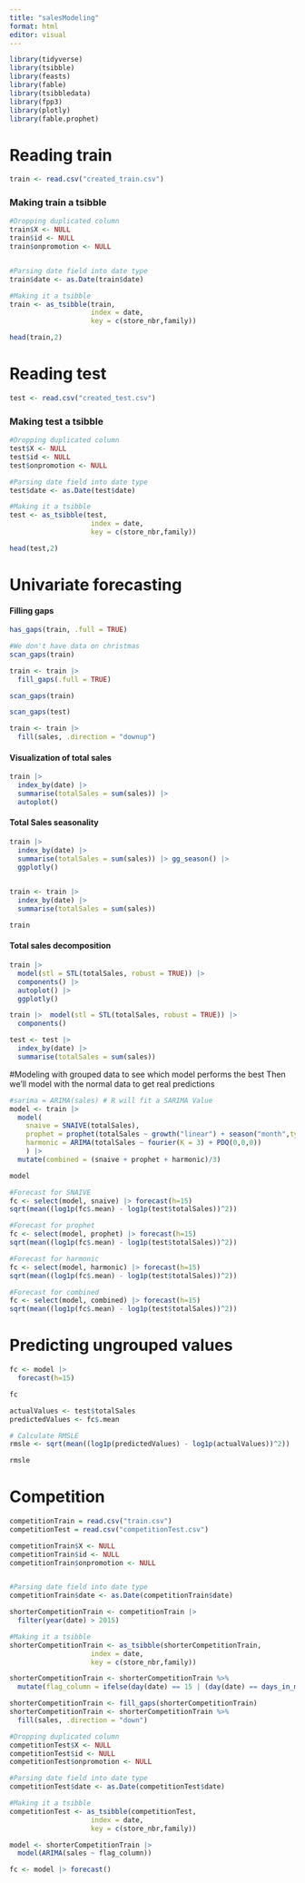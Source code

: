 ```yaml
---
title: "salesModeling"
format: html
editor: visual
---
```


```r
library(tidyverse)
library(tsibble)
library(feasts)
library(fable)
library(tsibbledata)
library(fpp3)
library(plotly)
library(fable.prophet)
```

# Reading train

```r
train <- read.csv("created_train.csv")
```

### Making train a tsibble

```r
#Dropping duplicated column 
train$X <- NULL
train$id <- NULL
train$onpromotion <- NULL


#Parsing date field into date type
train$date <- as.Date(train$date)

#Making it a tsibble
train <- as_tsibble(train,
                    index = date,
                    key = c(store_nbr,family))

head(train,2)
```

# Reading test

```r
test <- read.csv("created_test.csv")
```

### Making test a tsibble

```r
#Dropping duplicated column 
test$X <- NULL
test$id <- NULL
test$onpromotion <- NULL

#Parsing date field into date type
test$date <- as.Date(test$date)

#Making it a tsibble
test <- as_tsibble(test,
                    index = date,
                    key = c(store_nbr,family))

head(test,2)
```

# Univariate forecasting

#### Filling gaps

```r
has_gaps(train, .full = TRUE)
```

```r
#We don't have data on christmas
scan_gaps(train)
```

```r
train <- train |> 
  fill_gaps(.full = TRUE)

scan_gaps(train)
```

```r
scan_gaps(test)
```

```r
train <- train |> 
  fill(sales, .direction = "downup")
```

#### Visualization of total sales

```r
train |> 
  index_by(date) |> 
  summarise(totalSales = sum(sales)) |> 
  autoplot()
```

#### Total Sales seasonality

```r
train |> 
  index_by(date) |> 
  summarise(totalSales = sum(sales)) |> gg_season() |> 
  ggplotly()
  
```

```r
train <- train |> 
  index_by(date) |> 
  summarise(totalSales = sum(sales))
```

```r
train
```

#### Total sales decomposition

```r
train |> 
  model(stl = STL(totalSales, robust = TRUE)) |> 
  components() |> 
  autoplot() |> 
  ggplotly()
```

```r
train |>  model(stl = STL(totalSales, robust = TRUE)) |> 
  components()
```

```r
test <- test |> 
  index_by(date) |> 
  summarise(totalSales = sum(sales))

```

#Modeling with grouped data to see which model performs the best Then we'll model with the normal data to get real predictions

```r
#sarima = ARIMA(sales) # R will fit a SARIMA Value
model <- train |>
  model(
    snaive = SNAIVE(totalSales),
    prophet = prophet(totalSales ~ growth("linear") + season("month",type="multiplicative")),
    harmonic = ARIMA(totalSales ~ fourier(K = 3) + PDQ(0,0,0))
    ) |> 
  mutate(combined = (snaive + prophet + harmonic)/3)

model
```

```r
#Forecast for SNAIVE
fc <- select(model, snaive) |> forecast(h=15)
sqrt(mean((log1p(fc$.mean) - log1p(test$totalSales))^2))
```

```r
#Forecast for prophet
fc <- select(model, prophet) |> forecast(h=15)
sqrt(mean((log1p(fc$.mean) - log1p(test$totalSales))^2))
```

```r
#Forecast for harmonic
fc <- select(model, harmonic) |> forecast(h=15)
sqrt(mean((log1p(fc$.mean) - log1p(test$totalSales))^2))
```

```r
#Forecast for combined
fc <- select(model, combined) |> forecast(h=15)
sqrt(mean((log1p(fc$.mean) - log1p(test$totalSales))^2))
```

# Predicting ungrouped values

```r
fc <- model |> 
  forecast(h=15)

fc

```

```r
actualValues <- test$totalSales
predictedValues <- fc$.mean

# Calculate RMSLE
rmsle <- sqrt(mean((log1p(predictedValues) - log1p(actualValues))^2))

rmsle
```

# Competition

```r
competitionTrain = read.csv("train.csv")
competitionTest = read.csv("competitionTest.csv")
```

```r
competitionTrain$X <- NULL
competitionTrain$id <- NULL
competitionTrain$onpromotion <- NULL


#Parsing date field into date type
competitionTrain$date <- as.Date(competitionTrain$date)

shorterCompetitionTrain <- competitionTrain |> 
  filter(year(date) > 2015)

#Making it a tsibble
shorterCompetitionTrain <- as_tsibble(shorterCompetitionTrain,
                    index = date,
                    key = c(store_nbr,family)) 

shorterCompetitionTrain <- shorterCompetitionTrain %>%
  mutate(flag_column = ifelse(day(date) == 15 | (day(date) == days_in_month(date)), 1, 0))


```

```r
shorterCompetitionTrain <- fill_gaps(shorterCompetitionTrain)
shorterCompetitionTrain <- shorterCompetitionTrain %>%
  fill(sales, .direction = "down")
```



```r
#Dropping duplicated column 
competitionTest$X <- NULL
competitionTest$id <- NULL
competitionTest$onpromotion <- NULL

#Parsing date field into date type
competitionTest$date <- as.Date(competitionTest$date)

#Making it a tsibble
competitionTest <- as_tsibble(competitionTest,
                    index = date,
                    key = c(store_nbr,family))


```




```r
model <- shorterCompetitionTrain |>
  model(ARIMA(sales ~ flag_column))
```


```r
fc <- model |> forecast()
```

